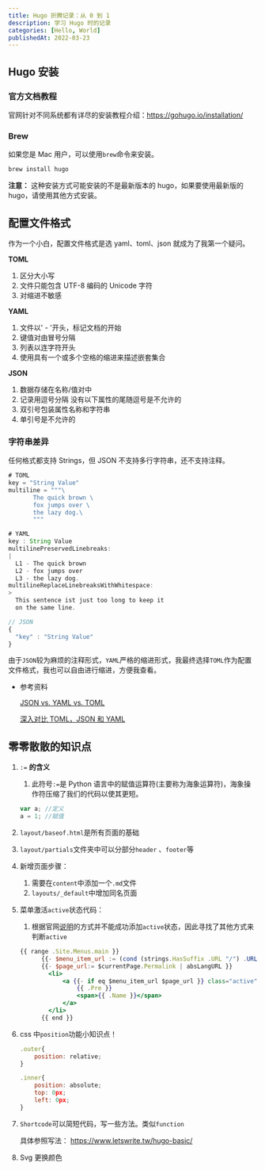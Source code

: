 ```yaml
---
title: Hugo 折腾记录：从 0 到 1
description: 学习 Hugo 时的记录
categories: [Hello, World]
publishedAt: 2022-03-23
---
```


## Hugo 安装

### 官方文档教程

官网针对不同系统都有详尽的安装教程介绍：https://gohugo.io/installation/

### Brew

如果您是 Mac 用户，可以使用`brew`命令来安装。

```bash
brew install hugo
```

**注意：** 这种安装方式可能安装的不是最新版本的 hugo，如果要使用最新版的 hugo，请使用其他方式安装。

## 配置文件格式

作为一个小白，配置文件格式是选 yaml、toml、json 就成为了我第一个疑问。

**TOML**

1. 区分大小写
2. 文件只能包含 UTF-8 编码的 Unicode 字符
3. 对缩进不敏感

**YAML**

1. 文件以' - '开头，标记文档的开始
2. 键值对由冒号分隔
3. 列表以连字符开头
4. 使用具有一个或多个空格的缩进来描述嵌套集合

**JSON**

1. 数据存储在名称/值对中
2. 记录用逗号分隔 没有以下属性的尾随逗号是不允许的
3. 双引号包装属性名称和字符串
4. 单引号是不允许的

### ****字符串差异****

任何格式都支持 Strings，但 JSON 不支持多行字符串，还不支持注释。

```jsx
# TOML
key = "String Value"
multiline = """\
       The quick brown \
       fox jumps over \
       the lazy dog.\
       """
```

```jsx
# YAML
key : String Value
multilinePreservedLinebreaks:
|
  L1 - The quick brown
  L2 - fox jumps over
  L3 - the lazy dog.
multilineReplaceLinebreaksWithWhitespace:
>
  This sentence ist just too long to keep it
  on the same line.
```

```jsx
// JSON
{
  "key" : "String Value"
}
```

由于`JSON`较为麻烦的注释形式，`YAML`严格的缩进形式，我最终选择`TOML`作为配置文件格式，我也可以自由进行缩进，方便我查看。

- 参考资料
    
    [JSON vs. YAML vs. TOML](https://martin-ueding.de/posts/json-vs-yaml-vs-toml/)
    
    [深入对比 TOML，JSON 和 YAML](https://www.cnblogs.com/sunsky303/p/9208848.html)
    

## 零零散散的知识点

1. `:=` **的含义**
    1. 此符号`:=`是 Python 语言中的赋值运算符(主要称为海象运算符)，海象操作符压缩了我们的代码以使其更短。
    
    ```jsx
    var a; //定义
    a = 1; //赋值
    ```
    
2. `layout/baseof.html`是所有页面的基础
3. `layout/partials`文件夹中可以分部分`header` 、`footer`等
4. 新增页面步骤：
    1. 需要在`content`中添加一个`.md`文件
    2. `layouts/_default`中增加同名页面
5. 菜单激活`active`状态代码：
    1. 根据官网[说明](https://gohugo.io/templates/menu-templates/#readout)的方式并不能成功添加`active`状态，因此寻找了其他方式来判断`active`
    
    ```jsx
    {{ range .Site.Menus.main }}
          {{- $menu_item_url := (cond (strings.HasSuffix .URL "/") .URL (printf "%s/" .URL) ) | absLangURL }}
          {{- $page_url:= $currentPage.Permalink | absLangURL }}
            <li>
                <a {{- if eq $menu_item_url $page_url }} class="active" {{- end }} href="{{ .URL }}">
                    {{ .Pre }}
                    <span>{{ .Name }}</span>
                </a>
            </li>
          {{ end }}
    ```
    
6. css 中`position`功能小知识点！
    
    ```jsx
    .outer{
    	position: relative;
    }
    
    .inner{
    	position: absolute;
    	top: 0px;
    	left: 0px;
    }
    ```
    
7. `Shortcode`可以简短代码，写一些方法。类似`function`
    
    具体参照写法： https://www.letswrite.tw/hugo-basic/
    
8. Svg 更换颜色